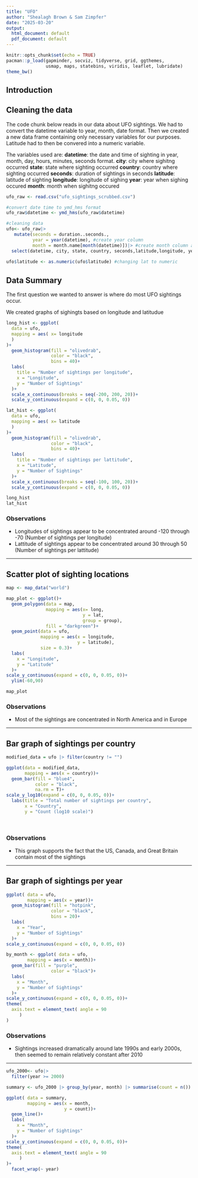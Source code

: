 ```yaml
---
title: "UFO"
author: "Shealagh Brown & Sam Zimpfer"
date: "2025-03-20"
output:
  html_document: default
  pdf_document: default
---
```


```r
knitr::opts_chunk$set(echo = TRUE)
pacman::p_load(gapminder, socviz, tidyverse, grid, ggthemes,
               usmap, maps, statebins, viridis, leaflet, lubridate) 
theme_bw()
```

## Introduction

## Cleaning the data

The code chunk below reads in our data about UFO sightings. We had to convert the datetime variable to year, month, date format. Then we created a new data frame containing only necessary variables for our purposes. Latitude had to then be convered into a numeric variable.

The variables used are:
**datetime**: the date and time of sighting in year, month, day, hours, minutes, seconds format. 
**city**: city where sighitng occurred
**state**: state where sighting occurred
**country**: country where sighting occurred
**seconds**: duration of sightings in seconds
**latitude**: latitude of sighting
**longitude**: longitude of sighing
**year**: year when sighing occured
**month**: month when sighitng occured 

```r
ufo_raw <- read.csv("ufo_sightings_scrubbed.csv")

#convert date time to ymd_hms format
ufo_raw$datetime <- ymd_hms(ufo_raw$datetime)

#cleaning data
ufo<- ufo_raw|>
   mutate(seconds = duration..seconds.,
          year = year(datetime), #create year column
          month = month.name[month(datetime)])|> #create month column and convert to name 
  select(datetime, city, state, country, seconds,latitude,longitude, year, month)
  
ufo$latitude <- as.numeric(ufo$latitude) #changing lat to numeric


```

## Data Summary 

The first question we wanted to answer is where do most UFO sightings occur. 

We created graphs of sighingts based on longitude and latitudue 
```r
long_hist <- ggplot(
  data = ufo,
  mapping = aes( x= longitude
  )
)+
  geom_histogram(fill = "olivedrab", 
                 color = "black", 
                 bins = 40)+
  labs(
    title = "Number of sightings per longitude",
    x = "Longitude",
    y = "Number of Sightings"
  )+
  scale_x_continuous(breaks = seq(-200, 200, 20))+
  scale_y_continuous(expand = c(0, 0, 0.05, 0))

lat_hist <- ggplot(
  data = ufo,
  mapping = aes( x= latitude
  )
)+
  geom_histogram(fill = "olivedrab", 
                 color = "black",
                 bins = 40)+
  labs(
    title = "Number of sightings per lattitude",
    x = "Latitude",
    y = "Number of Sightings"
  )+
  scale_x_continuous(breaks = seq(-100, 100, 20))+
  scale_y_continuous(expand = c(0, 0, 0.05, 0))

long_hist
lat_hist
```

### Observations
* Longitudes of sightings appear to be concentrated around -120 through -70 (Number of sightings per longitude)
* Lattitude of sightings appear to be concentrated around 30 through 50 (Number of sightings per lattitude)

---


## Scatter plot of sighting locations 
```r
map <- map_data("world")

map_plot <- ggplot()+
  geom_polygon(data = map,
               mapping = aes(x= long,
                             y = lat,
                             group = group),
               fill = "darkgreen")+
  geom_point(data = ufo,
             mapping = aes(x = longitude,
                           y = latitude),
             size = 0.3)+
  labs(
    x = "Longitude",
    y = "Latitude"
  )+
scale_y_continuous(expand = c(0, 0, 0.05, 0))+
  ylim(-60,90)

map_plot
```

### Observations
* Most of the sightings are concentrated in North America and in Europe

---


## Bar graph of sightings per country
```r

modified_data = ufo |> filter(country != "")

ggplot(data = modified_data,
       mapping = aes(x = country))+
  geom_bar(fill = "blue4",
           color = "black",
           na.rm = T)+
scale_y_log10(expand = c(0, 0, 0.05, 0))+
  labs(title = "Total number of sightings per country",
       x = "Country",
       y = "Count (log10 scale)")
  
         
```

### Observations
* This graph supports the fact that the US, Canada, and Great Britain contain most of the sightings

---


## Bar graph of sightings per year
```r
ggplot( data = ufo,
        mapping = aes(x = year))+
  geom_histogram(fill = "hotpink",
                 color = "black",
                 bins = 20)+
  labs(
    x = "Year",
    y = "Number of Sightings"
  )+
scale_y_continuous(expand = c(0, 0, 0.05, 0))

by_month <- ggplot( data = ufo,
        mapping = aes(x = month))+
  geom_bar(fill = "purple",
                 color = "black")+
  labs(
    x = "Month",
    y = "Number of Sightings"
  )+
scale_y_continuous(expand = c(0, 0, 0.05, 0))+
theme(
  axis.text = element_text( angle = 90
     )
)
```

### Observations
* Sightings increased dramatically around late 1990s and early 2000s, then seemed to remain relatively constant after 2010

---


```r
ufo_2000<- ufo|>
  filter(year >= 2000)

summary <- ufo_2000 |> group_by(year, month) |> summarise(count = n())

ggplot( data = summary,
        mapping = aes(x = month,
                      y = count))+
  geom_line()+
  labs(
    x = "Month",
    y = "Number of Sightings"
  )+
scale_y_continuous(expand = c(0, 0, 0.05, 0))+
theme(
  axis.text = element_text( angle = 90
     )
)+
  facet_wrap(~ year)
  
         
```
